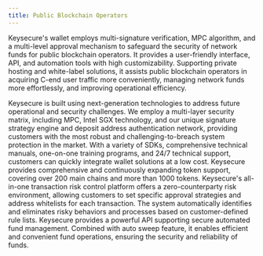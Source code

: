 ```yaml
---
title: Public Blockchain Operators
---
```


Keysecure's wallet employs multi-signature verification, MPC algorithm, and a multi-level approval mechanism to safeguard the security of network funds for public blockchain operators. It provides a user-friendly interface, API, and automation tools with high customizability. Supporting private hosting and white-label solutions, it assists public blockchain operators in acquiring C-end user traffic more conveniently, managing network funds more effortlessly, and improving operational efficiency.

<Accordion title="Enterprise-Grade Security Network">
Keysecure is built using next-generation technologies to address future operational and security challenges. We employ a multi-layer security matrix, including MPC, Intel SGX technology, and our unique signature strategy engine and deposit address authentication network, providing customers with the most robust and challenging-to-breach system protection in the market.
</Accordion>
<Accordion title="Rapid Deployment">
With a variety of SDKs, comprehensive technical manuals, one-on-one training programs, and 24/7 technical support, customers can quickly integrate wallet solutions at a low cost.
</Accordion>
<Accordion title="Multi-Blockchain Support">
Keysecure provides comprehensive and continuously expanding token support, covering over 200 main chains and more than 1000 tokens.
</Accordion>
<Accordion title="Transaction Strategy Engine">
Keysecure's all-in-one transaction risk control platform offers a zero-counterparty risk environment, allowing customers to set specific approval strategies and address whitelists for each transaction. The system automatically identifies and eliminates risky behaviors and processes based on customer-defined rule lists.
</Accordion>
<Accordion title="High-Speed Trading API">
Keysecure provides a powerful API supporting secure automated fund management. Combined with auto sweep feature, it enables efficient and convenient fund operations, ensuring the security and reliability of funds.
</Accordion>
